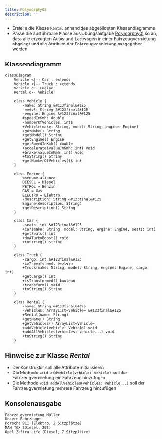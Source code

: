 ```yaml
---
title: Polymorphy02
description: ''
---
```



- Erstelle die Klasse `Rental` anhand des abgebildeten Klassendiagramms
- Passe die ausführbare Klasse aus Übungsaufgabe [Polymorphy01](polymorphy01) so
  an, dass alle erzeugten Autos und Lastwagen in einer Fahrzeugvermietung
  abgelegt und alle Attribute der Fahrzeugvermietung ausgegeben werden

## Klassendiagramm

```mermaid
classDiagram
    Vehicle <|-- Car : extends
    Vehicle <|-- Truck : extends
    Vehicle o-- Engine
    Rental o-- Vehicle

    class Vehicle {
        -make: String &#123final&#125
        -model: String &#123final&#125
        -engine: Engine &#123final&#125
        #speedInKmh: double
        -numberOfVehicles: int$
        +Vehicle(make: String, model: String, engine: Engine)
        +getMake() String
        +getModel() String
        +getEngine() Engine
        +getSpeedInKmh() double
        +accelerate(valueInKmh: int) void
        +brake(valueInKmh: int) void
        +toString() String
        +getNumberOfVehicles()$ int
    }

    class Engine {
        <<enumeration>>
        DIESEL = Diesel
        PETROL = Benzin
        GAS = Gas
        ELECTRO = Elektro
        -description: String &#123final&#125
        Engine(description: String)
        +getDescription() String
    }

    class Car {
        -seats: int &#123final&#125
        +Car(make: String, model: String, engine: Engine, seats: int)
        +getSeats() int
        +doATurboBoost() void
        +toString() String
    }

    class Truck {
        -cargo: int &#123final&#125
        -isTransformed: boolean
        +Truck(make: String, model: String, engine: Engine, cargo: int)
        +getCargo() int
        +isTransformed() boolean
        +transform() void
        +toString() String
    }

    class Rental {
        -name: String &#123final&#125
        -vehicles: ArrayList~Vehicle~ &#123final&#125
        +Rental(name: String)
        +getName() String
        +getVehicles() ArrayList~Vehicle~
        +addVehicle(vehicle: Vehicle) void
        +addAllVehicles(vehicles: Vehicle...) void
        +toString() String
    }
```

## Hinweise zur Klasse _Rental_

- Der Konstruktor soll alle Attribute initialisieren
- Die Methode `void addVehicle(vehicle: Vehicle)` soll der Fahrzeugvermietung
  ein Fahrzeug hinzufügen
- Die Methode `void addAllVehicles(vehicles: Vehicle...)` soll der
  Fahrzeugvermietung mehrere Fahrzeug hinzufügen

## Konsolenausgabe

```console
Fahrzeugvermietung Müller
Unsere Fahrzeuge:
Porsche 911 (Elektro, 2 Sitzplätze)
MAN TGX (Diesel, 20t)
Opel Zafira Life (Diesel, 7 Sitzplätze)
```

<Exercise pullRequest="87" branchSuffix="polymorphy/02" />
